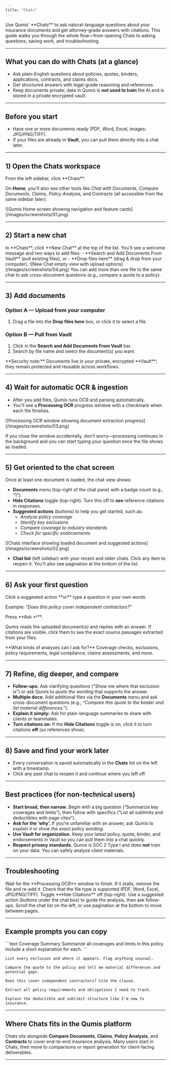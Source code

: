 ```yaml
---
title: "Chats"
---
```


<Info>
Use Qumis' **Chats** to ask natural-language questions about your insurance documents and get attorney-grade answers with citations. This guide walks you through the whole flow—from opening Chats to asking questions, saving work, and troubleshooting.
</Info>

---

## What you can do with Chats (at a glance)

- Ask plain-English questions about policies, quotes, binders, applications, contracts, and claims docs.
- Get structured answers with legal-grade reasoning and references.
- Keep documents private; data in Qumis is **not used to train** the AI and is stored in a private encrypted vault.

---

## Before you start

- Have one or more documents ready (PDF, Word, Excel, images: JPG/PNG/TIFF).
- If your files are already in **Vault**, you can pull them directly into a chat later.

---

## 1) Open the Chats workspace

<Steps>
<Step title="Navigate to Chats">
From the left sidebar, click **Chats**.

On **Home**, you'll also see other tools like _Chat with Documents_, _Compare Documents_, _Claims_, _Policy Analysis_, and _Contracts_ (all accessible from the same sidebar later).
</Step>
</Steps>

<Frame caption="Qumis Home screen showing navigation and feature cards">
  ![Qumis Home screen showing navigation and feature cards](/images/screenshots/01.png)
</Frame>


---

## 2) Start a new chat

<Steps>
<Step title="Create a new chat">
In **Chats**, click **New Chat** at the top of the list.
</Step>

<Step title="Choose how to add files">
You'll see a welcome message and two ways to add files:
- **Search and Add Documents From Vault** (pull existing files), or
- **Drop files here** (drag & drop from your computer).
</Step>
</Steps>

<Frame caption="New Chat empty view with upload options">
  ![New Chat empty view with upload options](/images/screenshots/04.png)
</Frame>

<Tip>
You can add more than one file to the same chat to ask cross-document questions (e.g., compare a quote to a policy).
</Tip>

---

## 3) Add documents

### Option A — Upload from your computer

1. Drag a file into the **Drop files here** box, or click it to select a file.

### Option B — Pull from Vault

1. Click in the **Search and Add Documents From Vault** bar.
2. Search by file name and select the document(s) you want.

<Note>
**Security note:** Documents live in your private, encrypted **Vault**; they remain protected and reusable across workflows.
</Note>

---

## 4) Wait for automatic OCR & ingestion

- After you add files, Qumis runs OCR and parsing automatically.
- You'll see a **Processing OCR** progress window with a checkmark when each file finishes.

<Frame caption="Processing OCR window showing document extraction progress">
  ![Processing OCR window showing document extraction progress](/images/screenshots/03.png)
</Frame>

If you close the window accidentally, don't worry—processing continues in the background and you can start typing your question once the file shows as loaded.

---

## 5) Get oriented to the chat screen

Once at least one document is loaded, the chat view shows:

- **Documents** menu (top-right of the chat pane) with a badge count (e.g., “1”).
- **Hide Citations** toggle (top-right). Turn this off to **see** reference citations in responses.
- **Suggested actions** (buttons) to help you get started, such as:
  - _Analyze policy coverage_
  - _Identify key exclusions_
  - _Compare coverage to industry standards_
  - _Check for specific endorsements_

<Frame caption="Chats interface showing loaded document and suggested actions">
  ![Chats interface showing loaded document and suggested actions](/images/screenshots/02.png)
</Frame>

- **Chat list** (left sidebar) with your recent and older chats. Click any item to reopen it. You'll also see pagination at the bottom of the list.

---

## 6) Ask your first question

<Steps>
<Step title="Enter your question">
Click a suggested action **or** type a question in your own words.

Example: _"Does this policy cover independent contractors?"_
</Step>

<Step title="Submit and review the answer">
Press **Ask ↵**.

Qumis reads the uploaded document(s) and replies with an answer. If citations are visible, click them to see the exact source passages extracted from your files.
</Step>
</Steps>

<Info>
**What kinds of analyses can I ask for?** Coverage checks, exclusions, policy requirements, legal compliance, claims assessments, and more.
</Info>

---

## 7) Refine, dig deeper, and compare

- **Follow-ups:** Ask clarifying questions (“Show me where that exclusion is”) or ask Qumis to _quote the wording_ that supports the answer.
- **Multiple docs:** Add additional files via the **Documents** menu and ask cross-document questions (e.g., _“Compare this quote to the binder and list material differences.”_).
- **Explain it simply:** Ask for plain-language summaries to share with clients or teammates.
- **Turn citations on:** If the **Hide Citations** toggle is on, click it to turn citations **off** (so references show).

---

## 8) Save and find your work later

- Every conversation is saved automatically in the **Chats** list on the left with a timestamp.
- Click any past chat to reopen it and continue where you left off.

---

## Best practices (for non-technical users)

- **Start broad, then narrow.** Begin with a big question (“Summarize key coverages and limits”), then follow with specifics (“List all sublimits and deductibles with page cites”).
- **Ask for the ‘why’.** If you’re unfamiliar with an answer, ask Qumis to _explain_ it or _show the exact policy wording._
- **Use Vault for organization.** Keep your latest policy, quote, binder, and endorsements in Vault so you can pull them into a chat quickly.
- **Respect privacy standards.** Qumis is SOC 2 Type I and does **not** train on your data. You can safely analyze client materials.

---

## Troubleshooting

<AccordionGroup>
<Accordion title="I don't see my document after uploading">
Wait for the **Processing OCR** window to finish. If it stalls, remove the file and re-add it. Check that the file type is supported (PDF, Word, Excel, JPG/PNG/TIFF).
</Accordion>

<Accordion title="Responses don't show citations">
Toggle **Hide Citations** off (top-right).
</Accordion>

<Accordion title="My question seems too broad">
Use a suggested action (buttons under the chat box) to guide the analysis, then ask follow-ups.
</Accordion>

<Accordion title="I need to find an older conversation">
Scroll the chat list on the left, or use pagination at the bottom to move between pages.
</Accordion>
</AccordionGroup>

---

## Example prompts you can copy

<CodeGroup>
```text Coverage Summary
Summarize all coverages and limits in this policy. Include a short explanation for each.
```

```text Exclusions Analysis
List every exclusion and where it appears. Flag anything unusual.
```

```text Policy Comparison
Compare the quote to the policy and tell me material differences and potential gaps.
```

```text Coverage Verification
Does this cover independent contractors? Cite the clause.
```

```text Requirements Extraction
Extract all policy requirements and obligations I need to track.
```

```text Plain Language Explanation
Explain the deductible and sublimit structure like I'm new to insurance.
```
</CodeGroup>

---

## Where Chats fits in the Qumis platform

Chats sits alongside **Compare Documents**, **Claims**, **Policy Analysis**, and **Contracts** to cover end-to-end insurance analysis. Many users start in Chats, then move to comparisons or report generation for client-facing deliverables.

---